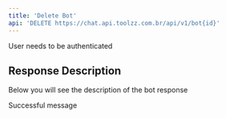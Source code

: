 ```yaml
---
title: 'Delete Bot'
api: 'DELETE https://chat.api.toolzz.com.br/api/v1/bot{id}'
---
```

<Warning>User needs to be authenticated</Warning>
## Response Description 
Below you will see the description of the bot response



<ResponseField name="message" type="string" required>
  Successful message
</ResponseField>